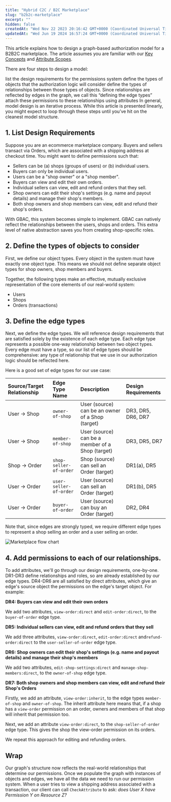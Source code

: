 ```yaml
---
title: "Hybrid C2C / B2C Marketplace"
slug: "b2b2c-marketplace"
excerpt: ""
hidden: false
createdAt: "Wed Nov 22 2023 20:16:42 GMT+0000 (Coordinated Universal Time)"
updatedAt: "Wed Jun 19 2024 16:57:24 GMT+0000 (Coordinated Universal Time)"
---
```


This article explains how to design a graph-based authorization model for a B2B2C marketplace. The article assumes you are familiar with our [Key Concepts](/docs/guides/overview/key-concepts) and [Attribute Scopes](/docs/guides/overview/modelling-hierarchy-with-attribute-types).

There are four steps to design a model:

<Steps>
  <Step> list the design requirements for the <Glossary>permission</Glossary>s system</Step>
  <Step> define the types of <Glossary>object</Glossary>s that the authorization logic will consider</Step>
  <Step> define the types of relationships between those types of objects. Since relationships are reflected by <Glossary>edge</Glossary>s in the graph, we call this “defining the <Glossary>edge type</Glossary>s”</Step>
  <Step> attach these <Glossary>permission</Glossary>s to these relationships using attributes</Step>
</Steps>
In general, model design is an iterative process. While this article is presented linearly, you might expect to loop through these steps until you’ve hit on the cleanest model structure. 

## 1. List Design Requirements

Suppose you are an ecommerce marketplace company. Buyers and sellers transact via Orders, which are associated with a shipping address at checkout time. You might want to define permissions such that:

- Sellers can be (a) shops (groups of users) or (b) individual users.
- Buyers can only be individual users.
- Users can be a "shop owner" or a "shop member".
- Buyers can view and edit their own orders.
- Individual sellers can view, edit and refund orders that they sell.
- Shop owners can edit their shop's settings (e.g. name and payout details) and manage their shop's members.
- Both shop owners and shop members can view, edit and refund their shop's orders.

With GBAC, this system becomes simple to implement. GBAC can natively reflect the relationships between the users, shops and orders. This extra level of native abstraction saves you from creating shop-specific roles.

## 2. Define the types of objects to consider

First, we define our <Glossary>object type</Glossary>s. Every <Glossary>object</Glossary> in the system must have exactly one object type. This means we should not define separate object types for shop owners, shop members and buyers.

Together, the following types make an effective, mutually exclusive representation of the core elements of our real-world system:

- Users
- Shops
- Orders (transactions)

## 3. Define the edge types

Next, we define the <Glossary>edge type</Glossary>s. We will reference design requirements that are satisfied solely by the existence of each edge type. Each edge type represents a possible one-way relationship between two object types. Every edge must have a type, so our list of edge types should be comprehensive: any type of relationship that we use in our authorization logic should be reflected here.

Here is a good set of edge types for our use case:

| Source/Target Relationship | Edge Type Name         | Description                                      | Design Requirements |
| :------------------------- | :--------------------- | :----------------------------------------------- | :------------------ |
| User → Shop                | `owner-of-shop`        | User (source) can be an owner of a Shop (target) | DR3, DR5, DR6, DR7  |
| User → Shop                | `member-of-shop`       | User (source) can be a member of a Shop (target) | DR3, DR5, DR7       |
| Shop → Order               | `shop-seller-of-order` | Shop (source) can sell an Order (target)         | DR1(a), DR5         |
| User → Order               | `user-seller-of-order` | User (source) can sell an Order (target)         | DR1(b), DR5         |
| User → Order               | `buyer-of-order`       | User (source) can buy an Order (target)          | DR2, DR4            |

Note that, since edges are strongly typed, we require different edge types to represent a shop selling an order and a user selling an order. 

![Marketplace flow chart](/assets/images/marketplace.webp)


## 4. Add permissions to each of our relationships.

To add attributes, we'll go through our design requirements, one-by-one. DR1-DR3 define relationships and roles, so are already established by our edge types. DR4-DR6 are all satisfied by direct attributes, which give an edge's source object the <Glossary>permission</Glossary>s on the edge's target object. For example:

**DR4: Buyers can view and edit their own orders**

We add two attributes, `view-order:direct` and `edit-order:direct`, to the `buyer-of-order` edge type. 

**DR5: Individual sellers can view, edit and refund orders that they sell**

We add three attributes, `view-order:direct`, `edit-order:direct` and`refund-order:direct` to the `user-seller-of-order` edge type.

**DR6: Shop owners can edit their shop's settings (e.g. name and payout details) and manage their shop's members**

We add two attributes, `edit-shop-settings:direct` and `manage-shop-members:direct`, to the `owner-of-shop` edge type.

**DR7: Both shop owners and shop members can view, edit and refund their Shop's Orders**

Firstly, we add an attribute, `view-order:inherit`, to the edge types `member-of-shop` and `owner-of-shop`. The inherit attribute here means that, if a shop has a `view-order` permission on an order, owners and members of that shop will inherit that permission too.

Next, we add an attribute `view-order:direct`, to the `shop-seller-of-order` edge type. This gives the shop the view-order permission on its orders. 

We repeat this approach for editing and refunding orders. 

## Wrap

Our graph's structure now reflects the real-world relationships that determine our permissions. Once we populate the graph with instances of <Glossary>object</Glossary>s and <Glossary>edge</Glossary>s, we have all the data we need to run our permission system. When a user tries to view a shipping address associated with a transaction, our client can call `CheckAttribute` to ask: _does User X have Permission Y on Resource Z?_
